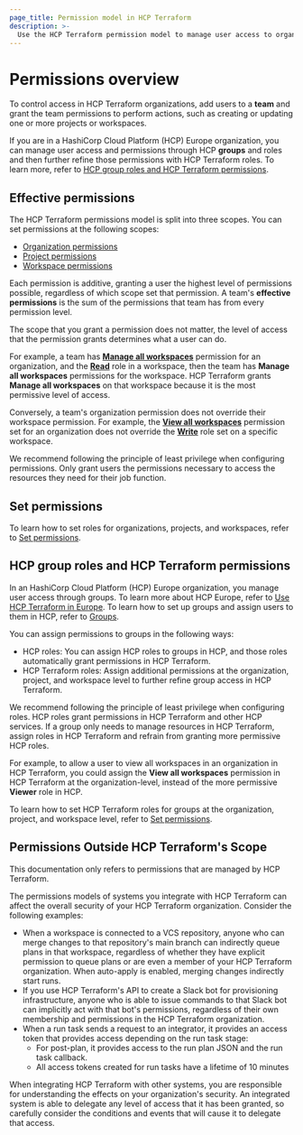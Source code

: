 ```yaml
---
page_title: Permission model in HCP Terraform
description: >-
  Use the HCP Terraform permission model to manage user access to organizations, projects, and workspaces.
---
```


# Permissions overview

To control access in HCP Terraform organizations, add users to a **team** and grant the team permissions to perform actions, such as creating or updating one or more projects or workspaces.

<!-- BEGIN: TFC:only name:hcp-eu -->

If you are in a HashiCorp Cloud Platform (HCP) Europe organization, you can manage user access and permissions through HCP **groups** and roles and then further refine those permissions with HCP Terraform roles. To learn more, refer to [HCP group roles and HCP Terraform permissions](#hcp-group-roles-and-hcp-terraform-permissions).

<!-- END: TFC:only name:hcp-eu -->

## Effective permissions

The HCP Terraform permissions model is split into three scopes. You can set permissions at the following scopes:
- [Organization permissions](/terraform/cloud-docs/users-teams-organizations/permissions/organization)
- [Project permissions](/terraform/cloud-docs/users-teams-organizations/permissions/project)
- [Workspace permissions](/terraform/cloud-docs/users-teams-organizations/permissions/workspace)

Each permission is additive, granting a user the highest level of permissions possible, regardless of which scope set that permission. A team's **effective permissions** is the sum of the permissions that team has from every permission level.

The scope that you grant a permission does not matter, the level of access that the permission grants determines what a user can do.

For example, a team has [**Manage all workspaces**](/terraform/cloud-docs/users-teams-organizations/permissions/organization#manage-all-workspaces) permission for an organization, and the [**Read**](/terraform/cloud-docs/users-teams-organizations/permissions/workspace#read-role) role in a workspace, then the team has **Manage all workspaces** permissions for the workspace. HCP Terraform grants **Manage all workspaces** on that workspace because it is the most permissive level of access.

Conversely, a team's organization permission does not override their workspace permission. For example, the [**View all workspaces**](/terraform/cloud-docs/users-teams-organizations/permissions/organization#view-all-workspaces) permission set for an organization does not override the [**Write**](/terraform/cloud-docs/users-teams-organizations/permissions/workspace#write-role) role set on a specific workspace.

We recommend following the principle of least privilege when configuring permissions. Only grant users the permissions necessary to access the resources they need for their job function.

<!-- BEGIN: TFC:only name:hcp-eu -->

## Set permissions

To learn how to set roles for organizations, projects, and workspaces, refer to [Set permissions](/terraform/cloud-docs/users-teams-organizations/permissions/set-permissions).

## HCP group roles and HCP Terraform permissions

In an HashiCorp Cloud Platform (HCP) Europe organization, you manage user access through groups. To learn more about HCP Europe, refer to [Use HCP Terraform in Europe](/terraform/cloud-docs/europe). To learn how to set up groups and assign users to them in HCP, refer to [Groups](/hcp/docs/hcp/iam/groups).

You can assign permissions to groups in the following ways:

- HCP roles: You can assign HCP roles to groups in HCP, and those roles automatically grant permissions in HCP Terraform.
- HCP Terraform roles: Assign additional permissions at the organization, project, and workspace level to further refine group access in HCP Terraform.

We recommend following the principle of least privilege when configuring roles. HCP roles grant permissions in HCP Terraform and other HCP services. If a group only needs to manage resources in HCP Terraform, assign roles in HCP Terraform and refrain from granting more permissive HCP roles.

For example, to allow a user to view all workspaces in an organization in HCP Terraform, you could assign the **View all workspaces** permission in HCP Terraform at the organization-level, instead of the more permissive **Viewer** role in HCP.

To learn how to set HCP Terraform roles for groups at the organization, project, and workspace level, refer to [Set permissions](/terraform/cloud-docs/users-teams-organizations/permissions/set-permissions).

<!-- END: TFC:only name:hcp-eu -->

## Permissions Outside HCP Terraform's Scope

This documentation only refers to permissions that are managed by HCP Terraform.

The permissions models of systems you integrate with HCP Terraform can affect the overall security of your HCP Terraform organization. Consider the following examples:

- When a workspace is connected to a VCS repository, anyone who can merge changes to that repository's main branch can indirectly queue plans in that workspace, regardless of whether they have explicit permission to queue plans or are even a member of your HCP Terraform organization. When auto-apply is enabled, merging changes indirectly start runs.
- If you use HCP Terraform's API to create a Slack bot for provisioning infrastructure, anyone who is able to issue commands to that Slack bot can implicitly act with that bot's permissions, regardless of their own membership and permissions in the HCP Terraform organization.
- When a run task sends a request to an integrator, it provides an access token that provides access depending on the run task stage:
  - For post-plan, it provides access to the run plan JSON and the run task callback.
  - All access tokens created for run tasks have a lifetime of 10 minutes

When integrating HCP Terraform with other systems, you are responsible for understanding the effects on your organization's security. An integrated system is able to delegate any level of access that it has been granted, so carefully consider the conditions and events that will cause it to delegate that access.
